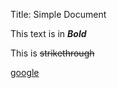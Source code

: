 Title: Simple Document

This text is in ***Bold***

This is ~~strikethrough~~

[google](http://www.google.com)